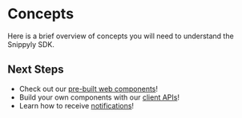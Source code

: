 # Concepts

Here is a brief overview of concepts you will need to understand the Snippyly SDK.

## Next Steps

* Check out our [pre-built web components]()!
* Build your own components with our [client APIs]()!
* Learn how to receive [notifications]()!